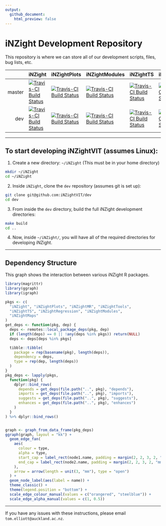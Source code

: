 ```yaml
---
output:
  github_document:
    html_preview: false
---
```


# iNZight Development Repository

This repository is where we can store all of our development scripts, files, bug lists, etc.

||iNZight|iNZightPlots|iNZightModules|iNZightTS|iNZightMR|iNZightRegression|iNZightMaps|iNZightTools|vit|
|--:|:--|:--|:--|:--|:--|:--|:--|:--|:--|
|master|[![Travis-CI Build Status](https://travis-ci.org/iNZightVIT/iNZight.svg?branch=master)](https://travis-ci.org/iNZightVIT/iNZight)|[![Travis-CI Build Status](https://travis-ci.org/iNZightVIT/iNZightPlots.svg?branch=master)](https://travis-ci.org/iNZightVIT/iNZightPlots)|[![Travis-CI Build Status](https://travis-ci.org/iNZightVIT/iNZightModules.svg?branch=master)](https://travis-ci.org/iNZightVIT/iNZightModules)|[![Travis-CI Build Status](https://travis-ci.org/iNZightVIT/iNZightTS.svg?branch=master)](https://travis-ci.org/iNZightVIT/iNZightTS)|[![Travis-CI Build Status](https://travis-ci.org/iNZightVIT/iNZightMR.svg?branch=master)](https://travis-ci.org/iNZightVIT/iNZightMR)|[![Travis-CI Build Status](https://travis-ci.org/iNZightVIT/iNZightRegression.svg?branch=master)](https://travis-ci.org/iNZightVIT/iNZightRegression)|[![Travis-CI Build Status](https://travis-ci.org/iNZightVIT/iNZightMaps.svg?branch=master)](https://travis-ci.org/iNZightVIT/iNZightMaps)|[![Travis-CI Build Status](https://travis-ci.org/iNZightVIT/iNZightTools.svg?branch=master)](https://travis-ci.org/iNZightVIT/iNZightTools)||
|dev|[![Travis-CI Build Status](https://travis-ci.org/iNZightVIT/iNZight.svg?branch=dev)](https://travis-ci.org/iNZightVIT/iNZight)|[![Travis-CI Build Status](https://travis-ci.org/iNZightVIT/iNZightPlots.svg?branch=dev)](https://travis-ci.org/iNZightVIT/iNZightPlots)|[![Travis-CI Build Status](https://travis-ci.org/iNZightVIT/iNZightModules.svg?branch=dev)](https://travis-ci.org/iNZightVIT/iNZightModules)|[![Travis-CI Build Status](https://travis-ci.org/iNZightVIT/iNZightTS.svg?branch=dev)](https://travis-ci.org/iNZightVIT/iNZightTS)|[![Travis-CI Build Status](https://travis-ci.org/iNZightVIT/iNZightMR.svg?branch=dev)](https://travis-ci.org/iNZightVIT/iNZightMR)|[![Travis-CI Build Status](https://travis-ci.org/iNZightVIT/iNZightRegression.svg?branch=dev)](https://travis-ci.org/iNZightVIT/iNZightRegression)|[![Travis-CI Build Status](https://travis-ci.org/iNZightVIT/iNZightMaps.svg?branch=dev)](https://travis-ci.org/iNZightVIT/iNZightMaps)|[![Travis-CI Build Status](https://travis-ci.org/iNZightVIT/iNZightTools.svg?branch=dev)](https://travis-ci.org/iNZightVIT/iNZightTools)||

***
## To start developing iNZightVIT (assumes Linux):

1) Create a new directory: `~/iNZight`
   (This must be in your home directory)
```bash
mkdir ~/iNZight
cd ~/iNZight
```

2) Inside `iNZight`, clone the `dev` repository (assumes git is set up):
```bash
git clone git@github.com:iNZightVIT/dev
cd dev
```

3) From inside the `dev` directory, build the full iNZight development directories:
```bash
make build
cd ..
```

4) Now, inside `~/iNZight/`, you will have all of the required directories for
   developing iNZight.

***
## Dependency Structure


This graph shows the interaction between various iNZight R packages.

```r
library(magrittr)
library(ggraph)
library(igraph)

pkgs <- c(
  "iNZight", "iNZightPlots", "iNZightMR", "iNZightTools",
  "iNZightTS", "iNZightRegression", "iNZightModules",
  "iNZightMaps"
)
get_deps <- function(pkg, dep) {
  deps <- remotes::local_package_deps(pkg, dep)
  if (length(deps) == 0 || !any(deps %in% pkgs)) return(NULL)
  deps <- deps[deps %in% pkgs]

  tibble::tibble(
    package = rep(basename(pkg), length(deps)),
    dependency = deps,
    type = rep(dep, length(deps))
  )
}
pkg_deps <- lapply(pkgs,
  function(pkg) {
    dplyr::bind_rows(
      depends = get_deps(file.path("..", pkg), "depends"),
      imports = get_deps(file.path("..", pkg), "imports"),
      suggests = get_deps(file.path("..", pkg), "suggests"),
      enhances = get_deps(file.path("..", pkg), "enhances")
    )
  }
) %>% dplyr::bind_rows()


graph <- graph_from_data_frame(pkg_deps)
ggraph(graph, layout = "kk") +
  geom_edge_fan(
    aes(
      colour = type,
      alpha = type,
      start_cap = label_rect(node1.name, padding = margin(2, 2, 3, 2, "mm")),
      end_cap = label_rect(node2.name, padding = margin(2, 2, 3, 2, "mm"))
    ),
    arrow = arrow(length = unit(3, "mm"), type = "open")
  ) +
  geom_node_label(aes(label = name)) +
  theme_classic() +
  theme(legend.position = "bottom") +
  scale_edge_colour_manual(values = c("orangered", "steelblue")) +
  scale_edge_alpha_manual(values = c(1, 0.5))

```



***


If you have any issues with these instructions, please email `tom.elliott@auckland.ac.nz`.

